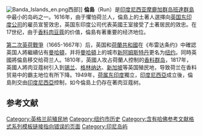 [[File:Banda_Islands_en.png|thumb]]西部]]
'''倫島'''（Run）是[[印度尼西亚|印度尼西亚]][[摩鹿加群岛|摩鹿加群岛]][[班達群島|班達群島]]中最小的岛屿之一。1616年，由于懼怕荷兰人，倫島上的土著人選擇向[[英國東印度公司|英国东印度公司]]的雇员宣誓效忠，英国东印度公司代表英國王室接受了土著居民的效忠。在17世纪，由于[[香料|香料]][[肉豆蔻|肉豆蔻]]的价值，倫島有著重要的经济地位{{Sfn|Keay|2010}}。

[[第二次英荷戰爭|第二次英荷戰爭]]（1665-1667年）后，英国和[[荷蘭共和國|荷蘭共和國]]在《布雷达条约》中確認英国人將繼續佔有[[曼哈頓|曼哈頓]]，并将[[曼哈頓|曼哈頓]]上的城市[[新阿姆斯特丹|新阿姆斯特丹]]更名为[[纽约|纽约]]。同時英國將倫島移交给荷兰人。1810年，英國人攻占荷蘭人控制的[[香料群岛|香料群岛]]，1817年，英國人將肉豆蔻树引入到[[锡兰|锡兰]]、[[格林纳达|格林纳达]]、[[新加坡|新加坡]]等英国殖民地，导致荷兰在香料贸易中的霸主地位有所下降。1949年，[[荷属东印度|荷属东印度]]獨立，[[印度尼西亞|印度尼西亞]]成立後，倫島則交由[[印度尼西亞|印度尼西亞]]控制，如今倫島上仍存在著肉豆蔻树。

== 参考文献 ==
{{Reflist}}
{{coord|4|33|25.87|S|129|41|01.63|E|source:enwiki-plaintext-parser|display= title}}
[[Category:英格兰前殖民地|Category:英格兰前殖民地]]
[[Category:纽约市历史|Category:纽约市历史]]
[[Category:含有哈佛参考文献格式系列模板链接指向错误的页面|Category:含有哈佛参考文献格式系列模板链接指向错误的页面]]
[[Category:印尼岛屿|Category:印尼岛屿]]